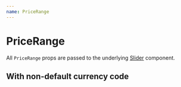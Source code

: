 ```yaml
---
name: PriceRange
---
```



# PriceRange

All `PriceRange` props are passed to the underlying [Slider](#/docs-slider) component.

<Playground>
  <PriceRange
    min={1}
    max={100}
    step={1}
    defaultValue={[1, 100]}
    disabled={false}
  />
</Playground>

## With non-default currency code

<Playground>
  <PriceRange
    min={10}
    max={100}
    step={10}
    defaultValue={[10, 100]}
    disabled={false}
    currency="EUR" // defaults to USD
  />
</Playground>